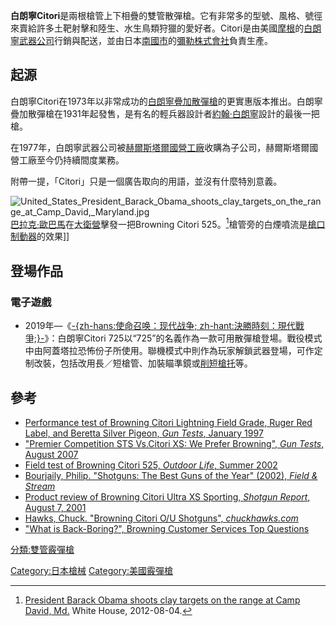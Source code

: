 {{noteTA
|G1=軍事
|G2=長度單位
|G3=Firearms
}}
{{Infobox Weapon <!-- See http://en.wikipedia.org/wiki/Template:Infobox_Weapon -->
|name= 布朗寧Citori（Browning Citori）
|image= File:Bockdoppelflinte JB.jpg
|image_size= 300px
|caption= 布朗寧Citori 525
|origin= {{flagcountry|Japan}}<br/>{{flagcountry|USA}}
|type= [[雙管散彈槍|雙管散彈槍]]
<!-- Type selection -->
|is_ranged= yes
<!-- Production history -->
|designer= 
|design_date=
|manufacturer= [[彌勒株式會社|彌勒株式會社]]
|production_date= 1973年—
|number= 
|variants= 
<!-- General specifications -->
|weight= 
|length= 
|part_length= 24、26、28、30、32英吋
|width=
|height=
|diameter=
|crew=
<!-- Ranged weapon specifications --> 
|cartridge= 
|caliber= 12、16、20、28鉛徑或[[.410號口徑散彈|.410號徑]]
|action= [[中折式|中折式]]
|mode= {{Link-en|單發|Single shot|單發}}
|velocity= 
|range= 
|max_range= 
|feed= 2發
|sights= [[機械瞄具|機械瞄具]]、可加裝[[瞄準鏡|瞄準鏡]]
}}

'''白朗寧Citori'''是兩根槍管上下相疊的雙管散彈槍。它有非常多的型號、風格、號徑來賣給許多土靶射擊和陸生、水生鳥類狩獵的愛好者。Citori是由美國[[摩根_(猶他州)|摩根]]的[[白朗寧武器公司|白朗寧武器公司]]行銷與配送，並由日本[[南國市|南國市]]的[[彌勒株式會社|彌勒株式會社]]負責生產。

==起源==
白朗寧Citori在1973年以非常成功的[[白朗寧疊加散彈槍|白朗寧疊加散彈槍]]的更實惠版本推出。白朗寧疊加散彈槍在1931年起發售，是有名的輕兵器設計者[[約翰·白朗寧|約翰·白朗寧]]設計的最後一把槍。

在1977年，白朗寧武器公司被[[赫爾斯塔爾國營工廠|赫爾斯塔爾國營工廠]]收購為子公司，赫爾斯塔爾國營工廠至今仍持續間度業務。

附帶一提，「Citori」只是一個廣告取向的用語，並沒有什麼特別意義。

[[File:United_States_President_Barack_Obama_shoots_clay_targets_on_the_range_at_Camp_David,_Maryland.jpg|thumb]][[巴拉克·歐巴馬|巴拉克·歐巴馬]]在[[大衛營|大衛營]]擊發一把Browning Citori 525。<ref>[http://www.flickr.com/photos/whitehouse/8436110735 President Barack Obama shoots clay targets on the range at Camp David, Md.] {{Wayback|url=http://www.flickr.com/photos/whitehouse/8436110735 |date=20170117201038 }} White House, 2012-08-04.</ref>槍管旁的白煙噴流是[[砲口制動器|槍口制動器]]的效果]]

==登場作品==

===電子遊戲===
* 2019年—《[[使命召喚：現代戰爭_(2019年遊戲)|-{zh-hans:使命召唤：现代战争; zh-hant:決勝時刻：現代戰爭;}-]]》：白朗寧Citori 725以“725”的名義作為一款可用散彈槍登場。戰役模式中由阿蓋塔拉恐怖份子所使用。聯機模式中則作為玩家解鎖武器登場，可作定制改裝，包括改用長／短槍管、加裝瞄準鏡或[[削短型霰彈槍|削短槍托]]等。

==參考==
{{reflist}}

<div class="references-small">
* [https://web.archive.org/web/20130527015039/http://www.gun-tests.com/performance/jan97FTcitori.html Performance test of Browning Citori Lightning Field Grade, Ruger Red Label, and Beretta Silver Pigeon, ''Gun Tests'', January 1997]
* [https://web.archive.org/web/20081013131755/http://www.gun-tests.com/issues/19_8/features/Sporting-Clay-Shotgun-Reviews_5439-1.html "Premier Competition STS Vs.Citori XS: We Prefer Browning", ''Gun Tests'', August 2007]
* [https://web.archive.org/web/20070930202127/http://www.outdoorlife.com/outdoor/gear/fieldtested/article/0,20280,shotguns-0005,00.html Field test of Browning Citori 525, ''Outdoor Life'', Summer 2002]
* [https://web.archive.org/web/20070927012726/http://www.fieldandstream.com/fieldstream/shooting/shotguns/article/0,13199,410762,00.html Bourjaily, Philip. "Shotguns: The Best Guns of the Year" (2002), ''Field & Stream'' ]
* [https://web.archive.org/web/20070324083618/http://www.shotgunreport.com/Reviews/Browning/XSSporting.html Product review of Browning Citori Ultra XS Sporting, ''Shotgun Report'', August 7, 2001]
* [http://www.chuckhawks.com/browning_citori_shotguns.htm Hawks, Chuck. "Browning Citori O/U Shotguns", ''chuckhawks.com''] {{Wayback|url=http://www.chuckhawks.com/browning_citori_shotguns.htm |date=20200925061003 }}
* [https://web.archive.org/web/20110517162120/http://www.browning.com/customerservice/qna/detail.asp?ID=103 "What is Back-Boring?", Browning Customer Services Top Questions]
</div>

[[分類:雙管霰彈槍|分類:雙管霰彈槍]]
[[Category:日本槍械|Category:日本槍械]]
[[Category:美國霰彈槍|Category:美國霰彈槍]]